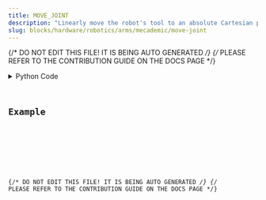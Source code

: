 ```yaml
---
title: MOVE_JOINT
description: "Linearly move the robot's tool to an absolute Cartesian position."
slug: blocks/hardware/robotics/arms/mecademic/move-joint
---
```


{/* DO NOT EDIT THIS FILE! IT IS BEING AUTO GENERATED */}
{/* PLEASE REFER TO THE CONTRIBUTION GUIDE ON THE DOCS PAGE */}


<PythonDocsDisplay docstring={docstring} />
<details>
<summary>Python Code</summary>



<Code code={pythonCode} lang="py" wrap theme="dracula" />

[Find this Flojoy Block on GitHub](https://github.com/flojoy-ai/blocks/blob/main/blocks/HARDWARE/ROBOTICS/ARMS/MECADEMIC/MOVE_JOINT/MOVE_JOINT.py)

</details>

## Example


<GetHelpWidget />


<AppDisplay app={app} blockName="MOVE_JOINT" client:visible />


<Example />

{/* DO NOT EDIT THIS FILE! IT IS BEING AUTO GENERATED */}
{/* PLEASE REFER TO THE CONTRIBUTION GUIDE ON THE DOCS PAGE */}
